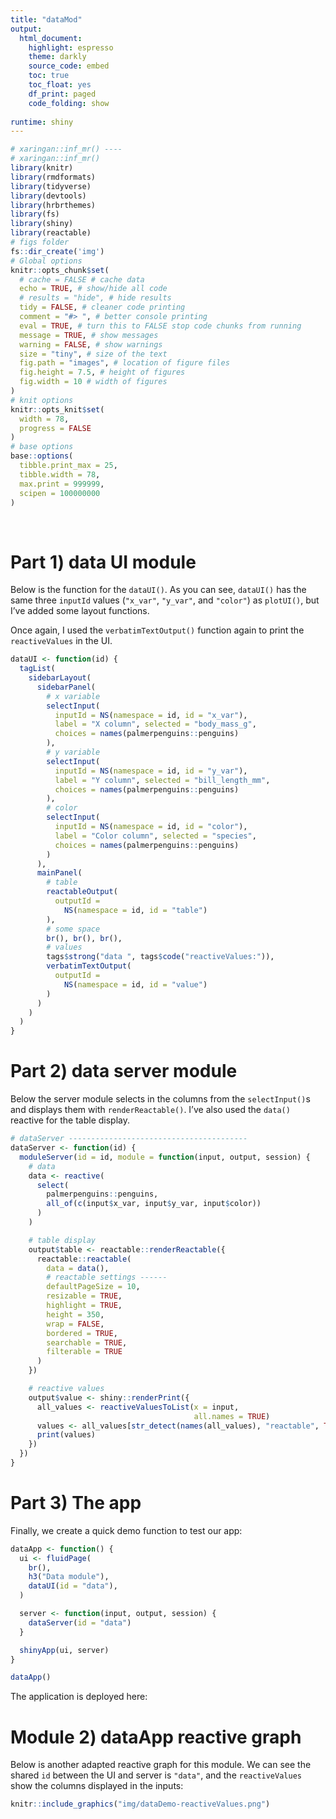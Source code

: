 ```yaml
---
title: "dataMod"
output:
  html_document: 
    highlight: espresso
    theme: darkly
    source_code: embed
    toc: true
    toc_float: yes
    df_print: paged
    code_folding: show
    
runtime: shiny
---
```


```r
# xaringan::inf_mr() ----
# xaringan::inf_mr()
library(knitr)
library(rmdformats)
library(tidyverse)
library(devtools)
library(hrbrthemes)
library(fs)
library(shiny)
library(reactable)
# figs folder
fs::dir_create('img')
# Global options
knitr::opts_chunk$set(
  # cache = FALSE # cache data
  echo = TRUE, # show/hide all code
  # results = "hide", # hide results
  tidy = FALSE, # cleaner code printing
  comment = "#> ", # better console printing
  eval = TRUE, # turn this to FALSE stop code chunks from running
  message = TRUE, # show messages
  warning = FALSE, # show warnings
  size = "tiny", # size of the text
  fig.path = "images", # location of figure files
  fig.height = 7.5, # height of figures
  fig.width = 10 # width of figures
) 
# knit options
knitr::opts_knit$set(
  width = 78,
  progress = FALSE
)
# base options
base::options(
  tibble.print_max = 25,
  tibble.width = 78,
  max.print = 999999,
  scipen = 100000000
)
```

<br>


# Part 1) data UI module 

Below is the function for the `dataUI()`. As you can see, `dataUI()` has the same three `inputId` values (`"x_var"`, `"y_var"`, and `"color"`) as `plotUI()`, but I've added some layout functions. 

Once again, I used the `verbatimTextOutput()` function again to print the `reactiveValues` in the UI.

```r
dataUI <- function(id) {
  tagList(
    sidebarLayout(
      sidebarPanel(
        # x variable
        selectInput(
          inputId = NS(namespace = id, id = "x_var"),
          label = "X column", selected = "body_mass_g",
          choices = names(palmerpenguins::penguins)
        ),
        # y variable
        selectInput(
          inputId = NS(namespace = id, id = "y_var"),
          label = "Y column", selected = "bill_length_mm",
          choices = names(palmerpenguins::penguins)
        ),
        # color
        selectInput(
          inputId = NS(namespace = id, id = "color"),
          label = "Color column", selected = "species",
          choices = names(palmerpenguins::penguins)
        )
      ),
      mainPanel(
        # table
        reactableOutput(
          outputId =
            NS(namespace = id, id = "table")
        ),
        # some space
        br(), br(), br(),
        # values
        tags$strong("data ", tags$code("reactiveValues:")),
        verbatimTextOutput(
          outputId =
            NS(namespace = id, id = "value")
        )
      )
    )
  )
}
```

# Part 2) data server module

Below the server module selects in the columns from the `selectInput()`s and displays them with `renderReactable()`.  I've also used the `data()` reactive for the table display.

```r
# dataServer ----------------------------------------
dataServer <- function(id) {
  moduleServer(id = id, module = function(input, output, session) {
    # data
    data <- reactive(
      select(
        palmerpenguins::penguins,
        all_of(c(input$x_var, input$y_var, input$color))
      )
    )

    # table display
    output$table <- reactable::renderReactable({
      reactable::reactable(
        data = data(),
        # reactable settings ------
        defaultPageSize = 10,
        resizable = TRUE,
        highlight = TRUE,
        height = 350,
        wrap = FALSE,
        bordered = TRUE,
        searchable = TRUE,
        filterable = TRUE
      )
    })

    # reactive values
    output$value <- shiny::renderPrint({
      all_values <- reactiveValuesToList(x = input, 
                                         all.names = TRUE)
      values <- all_values[str_detect(names(all_values), "reactable", TRUE)]
      print(values)
    })
  })
}

```

# Part 3) The app

Finally, we create a quick demo function to test our app: 

```r
dataApp <- function() {
  ui <- fluidPage(
    br(),
    h3("Data module"),
    dataUI(id = "data"),
  )

  server <- function(input, output, session) {
    dataServer(id = "data")
  }

  shinyApp(ui, server)
}

dataApp()
```

The application is deployed here: 

# Module 2) dataApp reactive graph

Below is another adapted reactive graph for this module. We can see the shared `id` between the UI and server is `"data"`, and the  `reactiveValues` show the columns displayed in the inputs:

```r
knitr::include_graphics("img/dataDemo-reactiveValues.png")
```
